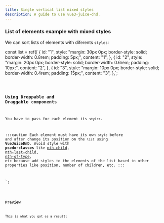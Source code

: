 ```yaml
---
title: Single vertical list mixed styles
description: A guide to use vue3-juice-dnd.
---
```



### List of elements example with mixed styles

We can sort lists of elements with diferents `styles`:

  const list = ref([
  {
    id: "1",
    style:
      "margin: 30px 0px; border-style: solid; border-width: 0.8rem; padding: 5px;",
    content: "1",
  },
  {
    id: "2",
    style:
      "margin: 20px 0px; border-style: solid; border-width: 0.6rem; padding: 10px;",
    content: "2",
  },
  {
    id: "3",
    style:
      "margin: 10px 0px; border-style: solid; border-width: 0.4rem; padding: 15px;",
    content: "3",
  },`;

<Code code={listOfNumbers} lang="js" />

### Using Droppable and Draggable components

You have to pass for each element its `styles`.

:::caution
Each element must have its own `style` before and after change its position on the `list` using **VueJuiceDnD**. Avoid style with **psedo-classes** like [nth-child](https://developer.mozilla.org/es/docs/Web/CSS/:nth-last-child), [nth-last-child](https://developer.mozilla.org/es/docs/Web/CSS/:nth-last-child), [nth-of-type](https://developer.mozilla.org/es/docs/Web/CSS/:nth-of-type), etc because add styles to the elements of the list based in other properties like position, number of children, etc.
:::


<template>
  <Droppable droppable-id="1" direction="vertical" :items="list">
    <ul>
      <Draggable
        v-for="(element, index) in list"
        v-slot="{ setRef }"
        :draggable-id="element.id"
        :index="index"
      >
        <li :style="element.style" :ref="setRef">
          {{ element.content }}
        </li>
      </Draggable>
    </ul>
  </Droppable>
</template>
`;

<Code code={listOfNumberInsideDnD} lang="vue" mark={highlightsDnD} />

### Preview

This is what you got as a result:

<div class="p-8 bg-[var(--sl-color-gray-6)] h-96">
  <SingleVerticalListWithDiferentStyles client:load />
</div>
